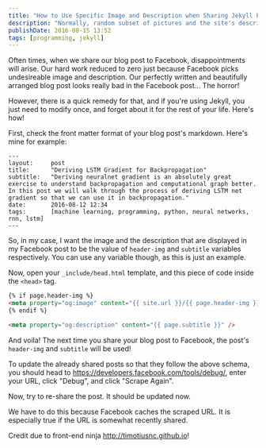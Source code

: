 ```yaml
---
title: "How to Use Specific Image and Description when Sharing Jekyll Post to Facebook"
description: "Normally, random subset of pictures and the site's description will be picked when we shared our Jekyll blog post URL to Facebook. This is how to force Facebook to use the specific image and description for our blog post!"
publishDate: 2016-08-15 13:52
tags: [programming, jekyll]
---
```



Often times, when we share our blog post to Facebook, disappointments will arise. Our hard work reduced to zero just because Facebook picks undesireable image and description. Our perfectly written and beautifully arranged blog post looks really bad in the Facebook post... The horror!

However, there is a quick remedy for that, and if you're using Jekyll, you just need to modify once, and forget about it for the rest of your life. Here's how!

First, check the front matter format of your blog post's markdown. Here's mine for example:

```
---
layout:     post
title:      "Deriving LSTM Gradient for Backpropagation"
subtitle:   "Deriving neuralnet gradient is an absolutely great exercise to understand backpropagation and computational graph better. In this post we will walk through the process of deriving LSTM net gradient so that we can use it in backpropagation."
date:       2016-08-12 12:34
tags:       [machine learning, programming, python, neural networks, rnn, lstm]
---
```

So, in my case, I want the image and the description that are displayed in my Facebook post to be the value of `header-img` and `subtitle` variables respectively. You can use any variable though, as this is just an example.

Now, open your `_include/head.html` template, and this piece of code inside the `<head>` tag.

```html
{% if page.header-img %}
<meta property="og:image" content="{{ site.url }}/{{ page.header-img }}" />
{% endif %}

<meta property="og:description" content="{{ page.subtitle }}" />
```

And voila! The next time you share your blog post to Facebook, the post's `header-img` and `subtitle` will be used!

<BlogImage imagePath='/img/jekyll-fb-share/share.png' />

To update the already shared posts so that they follow the above schema, you should head to https://developers.facebook.com/tools/debug/, enter your URL, click "Debug", and click "Scrape Again".

Now, try to re-share the post. It should be updated now.

We have to do this because Facebook caches the scraped URL. It is especially true if the URL is somewhat recently shared.

Credit due to front-end ninja http://timotiusnc.github.io!
